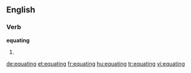 ==English==

===Verb===
'''equating'''

#{{present participle of|[[equate]]}}

[[de:equating]]
[[et:equating]]
[[fr:equating]]
[[hu:equating]]
[[tr:equating]]
[[vi:equating]]
